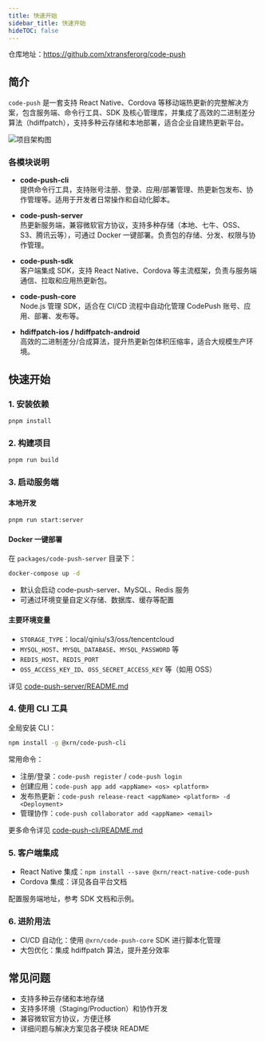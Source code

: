 ```yaml
---
title: 快速开始
sidebar_title: 快速开始
hideTOC: false
---
```


仓库地址：https://github.com/xtransferorg/code-push

## 简介

`code-push` 是一套支持 React Native、Cordova 等移动端热更新的完整解决方案，包含服务端、命令行工具、SDK 及核心管理库，并集成了高效的二进制差分算法（hdiffpatch），支持多种云存储和本地部署，适合企业自建热更新平台。

![项目架构图](/xrn/static/images/code-push/code-push-arch.jpg)

### 各模块说明

- **code-push-cli**  
  提供命令行工具，支持账号注册、登录、应用/部署管理、热更新包发布、协作管理等。适用于开发者日常操作和自动化脚本。

- **code-push-server**  
  热更新服务端，兼容微软官方协议，支持多种存储（本地、七牛、OSS、S3、腾讯云等），可通过 Docker 一键部署。负责包的存储、分发、权限与协作管理。

- **code-push-sdk**  
  客户端集成 SDK，支持 React Native、Cordova 等主流框架，负责与服务端通信、拉取和应用热更新包。

- **code-push-core**  
  Node.js 管理 SDK，适合在 CI/CD 流程中自动化管理 CodePush 账号、应用、部署、发布等。

- **hdiffpatch-ios / hdiffpatch-android**  
  高效的二进制差分/合成算法，提升热更新包体积压缩率，适合大规模生产环境。

## 快速开始

### 1. 安装依赖

```bash
pnpm install
```

### 2. 构建项目

```bash
pnpm run build
```

### 3. 启动服务端

#### 本地开发

```bash
pnpm run start:server
```

#### Docker 一键部署

在 `packages/code-push-server` 目录下：

```bash
docker-compose up -d
```

- 默认会启动 code-push-server、MySQL、Redis 服务
- 可通过环境变量自定义存储、数据库、缓存等配置

#### 主要环境变量

- `STORAGE_TYPE`：local/qiniu/s3/oss/tencentcloud
- `MYSQL_HOST`、`MYSQL_DATABASE`、`MYSQL_PASSWORD` 等
- `REDIS_HOST`、`REDIS_PORT`
- `OSS_ACCESS_KEY_ID`、`OSS_SECRET_ACCESS_KEY` 等（如用 OSS）

详见 [code-push-server/README.md](./packages/code-push-server/README.md)

### 4. 使用 CLI 工具

全局安装 CLI：

```bash
npm install -g @xrn/code-push-cli
```

常用命令：

- 注册/登录：`code-push register` / `code-push login`
- 创建应用：`code-push app add <appName> <os> <platform>`
- 发布热更新：`code-push release-react <appName> <platform> -d <Deployment>`
- 管理协作：`code-push collaborator add <appName> <email>`

更多命令详见 [code-push-cli/README.md](./packages/code-push-cli/README.md)

### 5. 客户端集成

- React Native 集成：`npm install --save @xrn/react-native-code-push`
- Cordova 集成：详见各自平台文档

配置服务端地址，参考 SDK 文档和示例。

### 6. 进阶用法

- CI/CD 自动化：使用 `@xrn/code-push-core` SDK 进行脚本化管理
- 大包优化：集成 hdiffpatch 算法，提升差分效率

## 常见问题

- 支持多种云存储和本地存储
- 支持多环境（Staging/Production）和协作开发
- 兼容微软官方协议，方便迁移
- 详细问题与解决方案见各子模块 README
